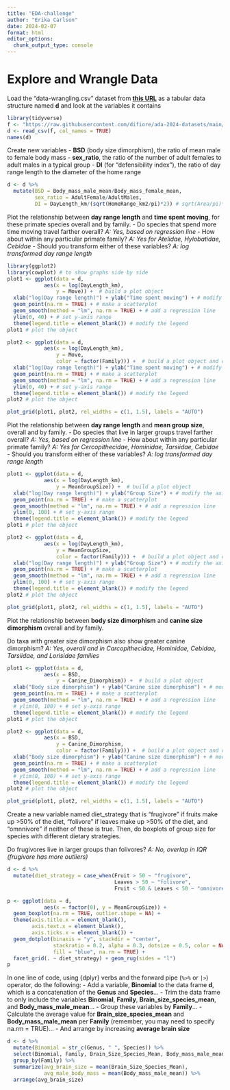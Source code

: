 ```yaml
---
title: "EDA-challenge"
author: "Erika Carlson"
date: 2024-02-07
format: html
editor_options: 
  chunk_output_type: console
---
```


# Explore and Wrangle Data
Load the “data-wrangling.csv” dataset from [**this URL**](https://raw.githubusercontent.com/difiore/ada-2024-datasets/main/data-wrangling.csv) as a tabular data structure named **d** and look at the variables it contains


```r
library(tidyverse)
f <- "https://raw.githubusercontent.com/difiore/ada-2024-datasets/main/data-wrangling.csv"
d <- read_csv(f, col_names = TRUE)
names(d)
```

Create new variables
- **BSD** (body size dimorphism), the ratio of mean male to female body mass
- **sex_ratio**, the ratio of the number of adult females to adult males in a typical group
- **DI** (for “defensibility index”), the ratio of day range length to the diameter of the home range
```r
d <- d %>% 
  mutate(BSD = Body_mass_male_mean/Body_mass_female_mean, 
         sex_ratio = AdultFemale/AdultMales,
         DI = DayLength_km/(sqrt(HomeRange_km2/pi)*2)) # sqrt(Area/pi)*2 = d

```


Plot the relationship between **day range length** and **time spent moving**, for these primate species overall and by family. 
- Do species that spend more time moving travel farther overall? *A: Yes, based on regression line*
- How about within any particular primate family? *A: Yes for Atelidae, Hylobatidae, Cebidae*
- Should you transform either of these variables? *A: log transformed day range length*

```r
library(ggplot2)
library(cowplot) # to show graphs side by side
plot1 <- ggplot(data = d, 
            aes(x = log(DayLength_km), 
                y = Move)) +  # build a plot object
  xlab("log(Day range length)") + ylab("Time spent moving") + # modify the axis labels
  geom_point(na.rm = TRUE) + # make a scatterplot
  geom_smooth(method = "lm", na.rm = TRUE) + # add a regression line
  ylim(0, 40) + # set y-axis range
  theme(legend.title = element_blank()) # modify the legend
plot1 # plot the object

plot2 <- ggplot(data = d, 
            aes(x = log(DayLength_km), 
                y = Move,
                color = factor(Family))) +  # build a plot object and color points by Family
  xlab("log(Day range length)") + ylab("Time spent moving") + # modify the axis labels
  geom_point(na.rm = TRUE) + # make a scatterplot
  geom_smooth(method = "lm", na.rm = TRUE) + # add a regression line
  ylim(0, 40) + # set y-axis range
  theme(legend.title = element_blank()) # modify the legend
plot2 # plot the object

plot_grid(plot1, plot2, rel_widths = c(1, 1.5), labels = "AUTO")
```


Plot the relationship between **day range length** and **mean group size**, overall and by family. 
- Do species that live in larger groups travel farther overall? *A: Yes, based on regression line*
- How about within any particular primate family? *A: Yes for Cercopithecidae, Hominidae, Tarsiidae, Cebidae*
- Should you transform either of these variables? *A: log transformed day range length*

```r
plot1 <- ggplot(data = d, 
            aes(x = log(DayLength_km), 
                y = MeanGroupSize)) +  # build a plot object
  xlab("log(Day range length)") + ylab("Group Size") + # modify the axis labels
  geom_point(na.rm = TRUE) + # make a scatterplot
  geom_smooth(method = "lm", na.rm = TRUE) + # add a regression line
  ylim(0, 100) + # set y-axis range
  theme(legend.title = element_blank()) # modify the legend
plot1 # plot the object

plot2 <- ggplot(data = d, 
            aes(x = log(DayLength_km), 
                y = MeanGroupSize,
                color = factor(Family))) +  # build a plot object and color points by Family
  xlab("log(Day range length)") + ylab("Group Size") + # modify the axis labels
  geom_point(na.rm = TRUE) + # make a scatterplot
  geom_smooth(method = "lm", na.rm = TRUE) + # add a regression line
  ylim(0, 100) + # set y-axis range
  theme(legend.title = element_blank()) # modify the legend
plot2 # plot the object

plot_grid(plot1, plot2, rel_widths = c(1, 1.5), labels = "AUTO")
```


Plot the relationship between **body size dimorphism** and **canine size dimorphism** overall and by family. 

Do taxa with greater size dimorphism also show greater canine dimorphism? *A: Yes, overall and in Carcopithecidae, Hominidae, Cebidae, Tarsiidae, and Lorisidae families*

```r
plot1 <- ggplot(data = d, 
            aes(x = BSD, 
                y = Canine_Dimorphism)) +  # build a plot object
  xlab("Body size dimorphism") + ylab("Canine size dimorphism") + # modify the axis labels
  geom_point(na.rm = TRUE) + # make a scatterplot
  geom_smooth(method = "lm", na.rm = TRUE) + # add a regression line
  # ylim(0, 100) + # set y-axis range
  theme(legend.title = element_blank()) # modify the legend
plot1 # plot the object

plot2 <- ggplot(data = d, 
            aes(x = BSD, 
                y = Canine_Dimorphism,
                color = factor(Family))) +  # build a plot object and color points by Family
  xlab("Body size dimorphism") + ylab("Canine size dimorphism") + # modify the axis labels
  geom_point(na.rm = TRUE) + # make a scatterplot
  geom_smooth(method = "lm", na.rm = TRUE) + # add a regression line
  # ylim(0, 100) + # set y-axis range
  theme(legend.title = element_blank()) # modify the legend
plot2 # plot the object

plot_grid(plot1, plot2, rel_widths = c(1, 1.5), labels = "AUTO")
```


Create a new variable named diet_strategy that is “frugivore” if fruits make up >50% of the diet, “folivore” if leaves make up >50% of the diet, and “omnnivore” if neither of these is true. Then, do boxplots of group size for species with different dietary strategies. 

Do frugivores live in larger groups than folivores? *A: No, overlap in IQR (frugivore has more outliers)*

```r
d <- d %>% 
  mutate(diet_strategy = case_when(Fruit > 50 ~ "frugivore",
                                   Leaves > 50 ~ "folivore",
                                   Fruit < 50 & Leaves < 50 ~ "omnivore")) # specify to avoid NAs
```

```r
p <- ggplot(data = d, 
            aes(x = factor(0), y = MeanGroupSize)) + 
  geom_boxplot(na.rm = TRUE, outlier.shape = NA) + 
  theme(axis.title.x = element_blank(), 
        axis.text.x = element_blank(), 
        axis.ticks.x = element_blank()) + 
  geom_dotplot(binaxis = "y", stackdir = "center", 
               stackratio = 0.2, alpha = 0.3, dotsize = 0.5, color = NA, 
               fill = "blue", na.rm = TRUE) +
  facet_grid(. ~ diet_strategy) + geom_rug(sides = "l")
p
```


In one line of code, using {dplyr} verbs and the forward pipe (`%>%` or `|>`) operator, do the following:
- Add a variable, **Binomial** to the data frame **d**, which is a concatenation of the **Genus** and **Species**…
- Trim the data frame to only include the variables **Binomial**, **Family**, **Brain_size_species_mean**, and **Body_mass_male_mean**…
- Group these variables by **Family**…
- Calculate the average value for **Brain_size_species_mean** and **Body_mass_male_mean** per **Family** (remember, you may need to specify na.rm = TRUE)…
- And arrange by increasing **average brain size**

```r
d <- d %>% 
  mutate(Binomial = str_c(Genus, " ", Species)) %>% 
  select(Binomial, Family, Brain_Size_Species_Mean, Body_mass_male_mean) %>% 
  group_by(Family) %>% 
  summarize(avg_brain_size = mean(Brain_Size_Species_Mean),
            avg_male_body_mass = mean(Body_mass_male_mean)) %>% 
  arrange(avg_brain_size)
```

